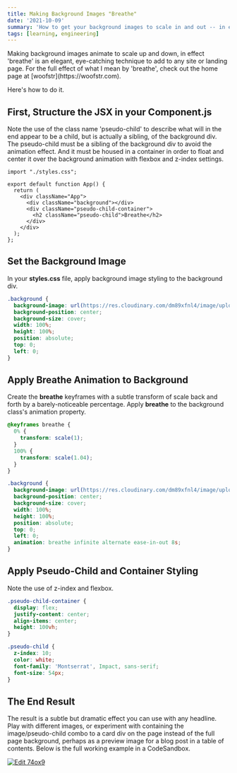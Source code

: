 ```yaml
---
title: Making Background Images "Breathe"
date: '2021-10-09'
summary: 'How to get your background images to scale in and out -- in effect, breathe'
tags: [learning, engineering]
---
```


<p>
  Making background images animate to scale up and down, in effect 'breathe' is an elegant,
  eye-catching technique to add to any site or landing page. For the full effect of what I mean by
  'breathe', check out the home page at [woofstr](https://woofstr.com).
</p>

<p>Here's how to do it.</p>

<h2>First, Structure the JSX in your Component.js</h2>

<p>
  Note the use of the class name 'pseudo-child' to describe what will in the end appear to be a
  child, but is actually a sibling, of the background div. The pseudo-child must be a sibling of the
  background div to avoid the animation effect. And it must be housed in a container in order to
  float and center it over the background animation with flexbox and z-index settings.
</p>

```JSX
import "./styles.css";

export default function App() {
  return (
    <div className="App">
      <div className="background"></div>
      <div className="pseudo-child-container">
        <h2 className="pseudo-child">Breathe</h2>
      </div>
    </div>
  );
};
```

<h2>Set the Background Image</h2>
<p>
  In your <b>styles.css</b> file, apply background image styling to the background div.
</p>

```css
.background {
  background-image: url(https://res.cloudinary.com/dm89xfnl4/image/upload/v1633802207/erol-ahmed-aIYFR0vbADk-unsplash_r6nmc8.jpg);
  background-position: center;
  background-size: cover;
  width: 100%;
  height: 100%;
  position: absolute;
  top: 0;
  left: 0;
}
```

<h2>Apply Breathe Animation to Background</h2>
<p>
  Create the <b>breathe</b> keyframes with a subtle transform of scale back and forth by a
  barely-noticeable percentage. Apply <b>breathe</b> to the background class's animation property.
</p>

```css
@keyframes breathe {
  0% {
    transform: scale(1);
  }
  100% {
    transform: scale(1.04);
  }
}

.background {
  background-image: url(https://res.cloudinary.com/dm89xfnl4/image/upload/v1633802207/erol-ahmed-aIYFR0vbADk-unsplash_r6nmc8.jpg);
  background-position: center;
  background-size: cover;
  width: 100%;
  height: 100%;
  position: absolute;
  top: 0;
  left: 0;
  animation: breathe infinite alternate ease-in-out 8s;
}
```

<h2>Apply Pseudo-Child and Container Styling</h2>
<p>Note the use of z-index and flexbox.</p>

```css
.pseudo-child-container {
  display: flex;
  justify-content: center;
  align-items: center;
  height: 100vh;
}

.pseudo-child {
  z-index: 10;
  color: white;
  font-family: 'Montserrat', Impact, sans-serif;
  font-size: 54px;
}
```

<h2>The End Result</h2>
<p>
  The result is a subtle but dramatic effect you can use with any headline. Play with different
  images, or experiment with containing the image/pseudo-child combo to a card div on the page
  instead of the full page background, perhaps as a preview image for a blog post in a table of
  contents. Below is the full working example in a CodeSandbox.
</p>

<a href="https://codesandbox.io/s/youthful-snyder-74ox9?fontsize=14&hidenavigation=1&theme=dark">
  <img alt="Edit 74ox9" src="https://codesandbox.io/static/img/play-codesandbox.svg">
</a>
